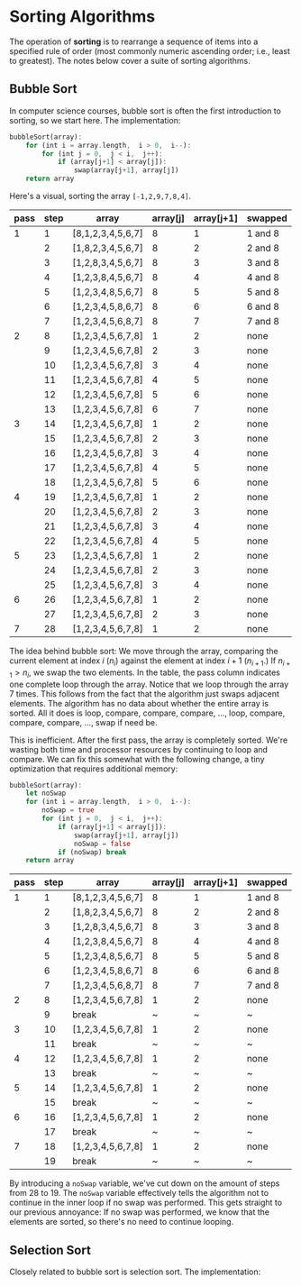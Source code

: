 # Sorting Algorithms

The operation of __sorting__ is to rearrange a sequence of items into a
specified rule of order (most commonly numeric ascending order; i.e., least
to greatest). The notes below cover a suite of sorting algorithms.

## Bubble Sort

In computer science courses, bubble sort is often the first introduction to
sorting, so we start here. The implementation:

```rust
bubbleSort(array):
	for (int i = array.length,  i > 0,  i--):
		for (int j = 0,  j < i,  j++):
			if (array[j+1] < array[j]):
				swap(array[j+1], array[j])
	return array
```

Here's a visual, sorting the array `[-1,2,9,7,8,4]`.

| pass | step | array             | array[j] | array[j+1] | swapped |
| ---- | ---- | ----------------- | -------- | ---------- | ------- |
| 1    | 1    | [8,1,2,3,4,5,6,7] | 8        | 1          | 1 and 8 |
|      | 2    | [1,8,2,3,4,5,6,7] | 8        | 2          | 2 and 8 |
|      | 3    | [1,2,8,3,4,5,6,7] | 8        | 3          | 3 and 8 |
|      | 4    | [1,2,3,8,4,5,6,7] | 8        | 4          | 4 and 8 |
|      | 5    | [1,2,3,4,8,5,6,7] | 8        | 5          | 5 and 8 |
|      | 6    | [1,2,3,4,5,8,6,7] | 8        | 6          | 6 and 8 |
|      | 7    | [1,2,3,4,5,6,8,7] | 8        | 7          | 7 and 8 |
| 2    | 8    | [1,2,3,4,5,6,7,8] | 1        | 2          | none    |
|      | 9    | [1,2,3,4,5,6,7,8] | 2        | 3          | none    |
|      | 10   | [1,2,3,4,5,6,7,8] | 3        | 4          | none    |
|      | 11   | [1,2,3,4,5,6,7,8] | 4        | 5          | none    |
|      | 12   | [1,2,3,4,5,6,7,8] | 5        | 6          | none    |
|      | 13   | [1,2,3,4,5,6,7,8] | 6        | 7          | none    |
| 3    | 14   | [1,2,3,4,5,6,7,8] | 1        | 2          | none    |
|      | 15   | [1,2,3,4,5,6,7,8] | 2        | 3          | none    |
|      | 16   | [1,2,3,4,5,6,7,8] | 3        | 4          | none    |
|      | 17   | [1,2,3,4,5,6,7,8] | 4        | 5          | none    |
|      | 18   | [1,2,3,4,5,6,7,8] | 5        | 6          | none    |
| 4    | 19   | [1,2,3,4,5,6,7,8] | 1        | 2          | none    |
|      | 20   | [1,2,3,4,5,6,7,8] | 2        | 3          | none    |
|      | 21   | [1,2,3,4,5,6,7,8] | 3        | 4          | none    |
|      | 22   | [1,2,3,4,5,6,7,8] | 4        | 5          | none    |
| 5    | 23   | [1,2,3,4,5,6,7,8] | 1        | 2          | none    |
|      | 24   | [1,2,3,4,5,6,7,8] | 2        | 3          | none    |
|      | 25   | [1,2,3,4,5,6,7,8] | 3        | 4          | none    |
| 6    | 26   | [1,2,3,4,5,6,7,8] | 1        | 2          | none    |
|      | 27   | [1,2,3,4,5,6,7,8] | 2        | 3          | none    |
| 7    | 28   | [1,2,3,4,5,6,7,8] | 1        | 2          | none    |

The idea behind bubble sort: We move through the array, comparing the
current element at index ${i}$ (${n_i}$) against the element at index
${i+1}$ (${n_{i+1}.}$) If ${n_{i+1} > {n_{i}},}$ we swap the two elements.
In the table, the pass column indicates one complete loop through the
array. Notice that we loop through the array 7 times. This follows from the
fact that the algorithm just swaps adjacent elements. The algorithm has no
data about whether the entire array is sorted. All it does is loop,
compare, compare, compare, ..., loop, compare, compare, compare, ..., swap
if need be.

This is inefficient. After the first pass, the array is completely sorted.
We're wasting both time and processor resources by continuing to loop and
compare. We can fix this somewhat with the following change, a tiny
optimization that requires additional memory:

```rust
bubbleSort(array):
	let noSwap
	for (int i = array.length,  i > 0,  i--):
		noSwap = true
		for (int j = 0,  j < i,  j++):
			if (array[j+1] < array[j]):
				swap(array[j+1], array[j])
				noSwap = false
			if (noSwap) break
	return array
```

| pass | step | array             | array[j] | array[j+1] | swapped |
| ---- | ---- | ----------------- | -------- | ---------- | ------- |
| 1    | 1    | [8,1,2,3,4,5,6,7] | 8        | 1          | 1 and 8 |
|      | 2    | [1,8,2,3,4,5,6,7] | 8        | 2          | 2 and 8 |
|      | 3    | [1,2,8,3,4,5,6,7] | 8        | 3          | 3 and 8 |
|      | 4    | [1,2,3,8,4,5,6,7] | 8        | 4          | 4 and 8 |
|      | 5    | [1,2,3,4,8,5,6,7] | 8        | 5          | 5 and 8 |
|      | 6    | [1,2,3,4,5,8,6,7] | 8        | 6          | 6 and 8 |
|      | 7    | [1,2,3,4,5,6,8,7] | 8        | 7          | 7 and 8 |
| 2    | 8    | [1,2,3,4,5,6,7,8] | 1        | 2          | none    |
|      | 9    | break             | ~        | ~          | ~       |
| 3    | 10   | [1,2,3,4,5,6,7,8] | 1        | 2          | none    |
|      | 11   | break             | ~        | ~          | ~       |
| 4    | 12   | [1,2,3,4,5,6,7,8] | 1        | 2          | none    |
|      | 13   | break             | ~        | ~          | ~       |
| 5    | 14   | [1,2,3,4,5,6,7,8] | 1        | 2          | none    |
|      | 15   | break             | ~        | ~          | ~       |
| 6    | 16   | [1,2,3,4,5,6,7,8] | 1        | 2          | none    |
|      | 17   | break             | ~        | ~          | ~       |
| 7    | 18   | [1,2,3,4,5,6,7,8] | 1        | 2          | none    |
|      | 19   | break             | ~        | ~          | ~       |

By introducing a `noSwap` variable, we've cut down on the amount of steps
from 28 to 19. The `noSwap` variable effectively tells the algorithm not to
continue in the inner loop if no swap was performed. This gets straight to
our previous annoyance: If no swap was performed, we know that the elements
are sorted, so there's no need to continue looping.

## Selection Sort

Closely related to bubble sort is selection sort. The implementation: